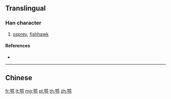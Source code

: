 {{character info/new}}
{{also|鶚}}
==Translingual==

===Han character===
{{Han char|rn=196|rad=鸟|as=09|sn=14|four=|canj=RSPYM}}

# [[osprey]], [[fishhawk]]

====References====
* {{Han ref|kx=1505.141|hdz=74646.030|uh=9E57|ud=40535}}

----

==Chinese==
{{zh-see|鶚}}

[[fr:鹗]]
[[lt:鹗]]
[[mg:鹗]]
[[pl:鹗]]
[[th:鹗]]
[[zh:鹗]]